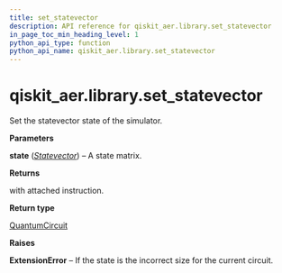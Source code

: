 ```yaml
---
title: set_statevector
description: API reference for qiskit_aer.library.set_statevector
in_page_toc_min_heading_level: 1
python_api_type: function
python_api_name: qiskit_aer.library.set_statevector
---
```


# qiskit\_aer.library.set\_statevector

<Function id="qiskit_aer.library.set_statevector" name="set_statevector" isDedicatedPage={true} github="https://github.com/qiskit/qiskit-aer/tree/stable/0.12/qiskit_aer/library/set_instructions/set_statevector.py" signature="set_statevector(self, state)">
  Set the statevector state of the simulator.

  **Parameters**

  **state** ([*Statevector*](qiskit.quantum_info.Statevector "qiskit.quantum_info.Statevector")) – A state matrix.

  **Returns**

  with attached instruction.

  **Return type**

  [QuantumCircuit](qiskit.circuit.QuantumCircuit "qiskit.circuit.QuantumCircuit")

  **Raises**

  **ExtensionError** – If the state is the incorrect size for the current circuit.
</Function>

